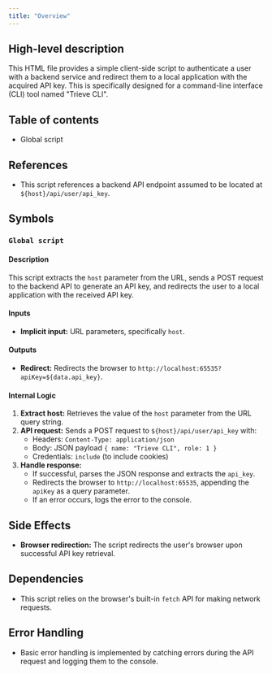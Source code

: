 ```yaml
---
title: "Overview"
---
```


## High-level description
This HTML file provides a simple client-side script to authenticate a user with a backend service and redirect them to a local application with the acquired API key. This is specifically designed for a command-line interface (CLI) tool named "Trieve CLI".

## Table of contents
- Global script

## References
- This script references a backend API endpoint assumed to be located at `${host}/api/user/api_key`.

## Symbols
### `Global script`
#### Description
This script extracts the `host` parameter from the URL, sends a POST request to the backend API to generate an API key, and redirects the user to a local application with the received API key.

#### Inputs
- **Implicit input:** URL parameters, specifically `host`.

#### Outputs
- **Redirect:** Redirects the browser to `http://localhost:65535?apiKey=${data.api_key}`.

#### Internal Logic
1. **Extract host:** Retrieves the value of the `host` parameter from the URL query string.
2. **API request:** Sends a POST request to `${host}/api/user/api_key` with:
    - Headers: `Content-Type: application/json`
    - Body: JSON payload `{ name: "Trieve CLI", role: 1 }`
    - Credentials: `include` (to include cookies)
3. **Handle response:**
    - If successful, parses the JSON response and extracts the `api_key`.
    - Redirects the browser to `http://localhost:65535`, appending the `apiKey` as a query parameter.
    - If an error occurs, logs the error to the console.

## Side Effects
- **Browser redirection:** The script redirects the user's browser upon successful API key retrieval.

## Dependencies
- This script relies on the browser's built-in `fetch` API for making network requests.

## Error Handling
- Basic error handling is implemented by catching errors during the API request and logging them to the console. 
